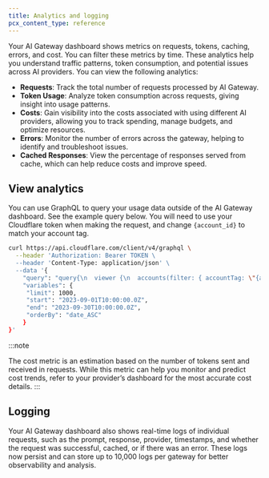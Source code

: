 ```yaml
---
title: Analytics and logging
pcx_content_type: reference
---
```



Your AI Gateway dashboard shows metrics on requests, tokens, caching, errors, and cost. You can filter these metrics by time.
These analytics help you understand traffic patterns, token consumption, and
potential issues across AI providers. You can
view the following analytics:

- **Requests**: Track the total number of requests processed by AI Gateway.
- **Token Usage**: Analyze token consumption across requests, giving insight into usage patterns.
- **Costs**: Gain visibility into the costs associated with using different AI providers, allowing you to track spending, manage budgets, and optimize resources.
- **Errors**: Monitor the number of errors across the gateway, helping to identify and troubleshoot issues.
- **Cached Responses**: View the percentage of responses served from cache, which can help reduce costs and improve speed.

## View analytics

<Tabs> <TabItem label="Dashboard">

<Render file="analytics-dashboard" />

</TabItem> <TabItem label="graphql">

You can use GraphQL to query your usage data outside of the AI Gateway dashboard. See the example query below. You will need to use your Cloudflare token when making the request, and change `{account_id}` to match your account tag.

```bash title="Request"
curl https://api.cloudflare.com/client/v4/graphql \
  --header 'Authorization: Bearer TOKEN \
  --header 'Content-Type: application/json' \
  --data '{
    "query": "query{\n  viewer {\n	accounts(filter: { accountTag: \"{account_id}\" }) {\n	requests: aiGatewayRequestsAdaptiveGroups(\n    	limit: $limit\n    	filter: { datetimeHour_geq: $start, datetimeHour_leq: $end }\n    	orderBy: [datetimeMinute_ASC]\n  	) {\n    	count,\n    	dimensions {\n        	model,\n        	provider,\n        	gateway,\n        	ts: datetimeMinute\n    	}\n    	\n  	}\n    	\n	}\n  }\n}",
    "variables": {
   	 "limit": 1000,
   	 "start": "2023-09-01T10:00:00.0Z",
   	 "end": "2023-09-30T10:00:00.0Z",
   	 "orderBy": "date_ASC"
    }
}'
```

</TabItem> </Tabs>

:::note

The cost metric is an estimation based on the number of tokens sent and received in requests. While this metric can help you monitor and predict cost trends, refer to your provider’s dashboard for the most accurate cost details.
:::

## Logging

Your AI Gateway dashboard also shows real-time logs of individual requests, such as the prompt, response, provider, timestamps, and whether the request was successful, cached, or if there was an error. These logs now persist and can store up to 10,000 logs per gateway for better observability and analysis.
